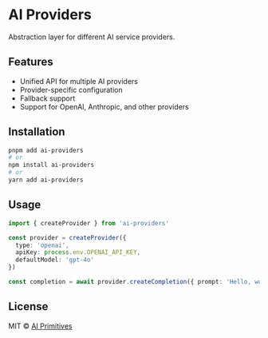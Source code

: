 # AI Providers

Abstraction layer for different AI service providers.

## Features

- Unified API for multiple AI providers
- Provider-specific configuration
- Fallback support
- Support for OpenAI, Anthropic, and other providers

## Installation

```bash
pnpm add ai-providers
# or
npm install ai-providers
# or
yarn add ai-providers
```

## Usage

```typescript
import { createProvider } from 'ai-providers'

const provider = createProvider({
  type: 'openai',
  apiKey: process.env.OPENAI_API_KEY,
  defaultModel: 'gpt-4o'
})

const completion = await provider.createCompletion({ prompt: 'Hello, world!' })
```

## License

MIT © [AI Primitives](https://mdx.org.ai)
